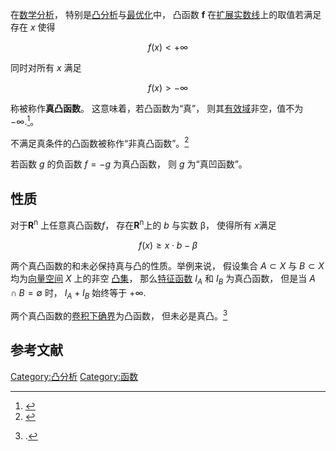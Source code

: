在[[数学分析|数学分析]]， 特别是[[凸分析|凸分析]]与[[最优化|最优化]]中， 凸函数 '''f''' 在[[扩展实数线|扩展实数线]]上的取值若满足存在 ''x'' 使得

:<math>f(x) < +\infty</math>

同时对所有 ''x'' 满足

:<math>f(x) > -\infty</math>

称被称作'''真凸函数'''。 这意味着，若凸函数为“真”， 则其[[有效域|有效域]]非空，值不为 <math>-\infty</math>.<ref name="AB">{{cite book|last1=Aliprantis|first1=C.D.|last2=Border|first2=K.C.|title=Infinite Dimensional Analysis: A Hitchhiker's Guide|edition=3|publisher=Springer|year=2007|isbn=978-3-540-32696-0|doi=10.1007/3-540-29587-9|page=254}}</ref>。

不满足真条件的凸函数被称作“非真凸函数”。<ref>{{cite book|author=[[Rockafellar,_R._Tyrrell|Rockafellar, R. Tyrrell]]|title=Convex Analysis|url=https://archive.org/details/convexanalysis00rock|publisher=Princeton University Press|location=Princeton, NJ|year=1997|origyear=1970|isbn=978-0-691-01586-6|page=[https://archive.org/details/convexanalysis00rock/page/24 24]}}</ref>

若函数 ''g'' 的负函数 <math>f = -g</math> 为真凸函数， 则 ''g'' 为“真凹函数”。

== 性质 ==

对于'''R'''<sup>n</sup> 上任意真凸函数''f''， 存在'''R'''<sup>n</sup>上的 ''b'' 与实数 β， 使得所有 ''x''满足
:<math>f(x) \ge x \cdot b - \beta</math>

两个真凸函数的和未必保持真与凸的性质。举例来说， 假设集合 <math>A \subset X</math> 与 <math>B \subset X</math> 均为[[向量空间|向量空间]] ''X'' 上的非空 [[凸集|凸集]]， 那么[[Characteristic_function_(convex_analysis)|特征函数]] <math>I_A</math> 和 <math>I_B</math> 为真凸函数， 但是当 <math>A \cap B = \emptyset</math> 时， <math>I_A + I_B</math> 始终等于 <math>+\infty</math>.

两个真凸函数的[[infimal_convolute|卷积下确界]]为凸函数， 但未必是真凸。<ref>{{citation|title=Theory of extremal problems|volume=6|series=Studies in Mathematics and its Applications|first1=Aleksandr Davidovich|last1=Ioffe|first2=Vladimir Mikhaĭlovich|last2=Tikhomirov|publisher=North-Holland|year=2009|isbn=9780080875279|page=168|url=http://books.google.com/books?id=iDRVxznSxUsC&pg=PA168}}.</ref>

== 参考文献 ==
{{Reflist}}

[[Category:凸分析|Category:凸分析]]
[[Category:函数|Category:函数]]